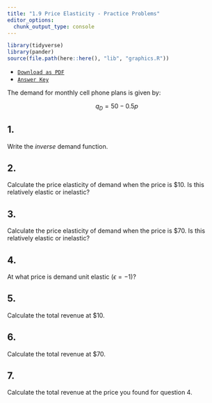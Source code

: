 ```yaml
---
title: "1.9 Price Elasticity - Practice Problems"
editor_options: 
  chunk_output_type: console
---
```


```r
library(tidyverse)
library(pander)
source(file.path(here::here(), "lib", "graphics.R"))
```

- [<i class="fas fa-file-pdf"></i> `Download as PDF`](/practice/1.9-practice.pdf)
- [<i class="fas fa-file-pdf"></i> `Answer Key`](/practice/1.9-practice-answers.pdf)

The demand for monthly cell phone plans is given by:

$$q_D =  50-0.5p$$

## 1. 
Write the *inverse* demand function.

## 2. 
Calculate the price elasticity of demand when the price is $10. Is this relatively elastic or inelastic?

## 3. 
Calculate the price elasticity of demand when the price is $70. Is this relatively elastic or inelastic?

## 4. 
At what price is demand unit elastic $(\epsilon=-1)$?

## 5.
Calculate the total revenue at $10.

## 6.
Calculate the total revenue at $70.

## 7.
Calculate the total revenue at the price you found for question 4.